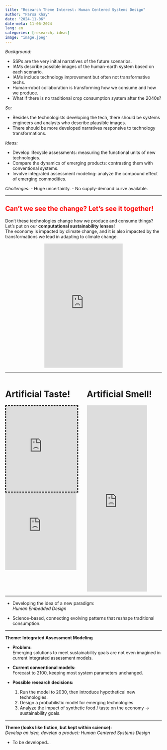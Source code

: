 ```yaml
---
title: "Research Theme Interest: Human Centered Systems Design"
author: "Parsa Khay"
date: "2024-11-06"
date-meta: 11-06-2024
lang: en
categories: [research, ideas]
image: "image.jpeg"
---
```


*Background:*

- SSPs are the very initial narratives of the future scenarios. 
- IAMs describe possible images of the human-earth system based on each scenario. 
- IAMs include technology improvement but often not transformative techs. 
- Human-robot collaboration is transforming how we consume and how we produce. 
- What if there is no traditional crop consumption system after the 2040s?

*So:*

- Besides the technologists developing the tech, there should be systems engineers and analysts who describe plausible images. 
- There should be more developed narratives responsive to technology transformations.

*Ideas:*

- Develop lifecycle assessments: measuring the functional units of new technologies.
- Compare the dynamics of emerging products: contrasting them with conventional systems.
- Involve integrated assessment modeling: analyze the compound effect of emerging commodities.  

*Challenges:*
- Huge uncertainty. 
- No supply-demand curve available.

---

## <span style="color:red;">Can't we see the change? Let's see it together!</span>

Don’t these technologies change how we produce and consume things?  
Let’s put on our **computational sustainability lenses**!  
The economy is impacted by climate change, and it is also impacted by the transformations we lead in adapting to climate change.

<div style="text-align: center;">
  <iframe src="https://www.linkedin.com/embed/feed/update/urn:li:ugcPost:6976362101502058496" 
          height="400" width="50%" frameborder="0" allowfullscreen 
          title="Embedded post"></iframe>
</div>

---

:::{.columns}

::: {.column width="50%"}
# Artificial Taste!
<iframe src="https://tech.notco.com/case-studies" 
        style="border:3px #000000 dashed;" 
        name="NotCo" 
        scrolling="yes" 
        frameborder="1" 
        height="275" width="95%" allowfullscreen></iframe>

<iframe width="95%" height="250" 
        src="https://www.youtube.com/embed/jACqrk2ID_w" 
        title="Welcome to NotCo. We are Not Another Company." 
        frameborder="0" 
        allow="accelerometer; autoplay; clipboard-write; encrypted-media; gyroscope; picture-in-picture; web-share" 
        referrerpolicy="strict-origin-when-cross-origin" 
        allowfullscreen></iframe>
:::

::: {.column width="50%"}

# Artificial Smell!

<iframe height="600px" width="80%" 
        src="https://www.youtube.com/embed/bVzn2fqeBy0" 
        title="Scent Teleportation" 
        frameborder="0" 
        allow="accelerometer; autoplay; clipboard-write; encrypted-media; gyroscope; picture-in-picture; web-share" 
        referrerpolicy="strict-origin-when-cross-origin" 
        allowfullscreen></iframe>
:::

:::

---

- Developing the idea of a new paradigm:  
  *Human Embedded Design*

- Science-based, connecting evolving patterns that reshape traditional consumption.  

---

**Theme: Integrated Assessment Modeling**

- **Problem:**  
  Emerging solutions to meet sustainability goals are not even imagined in current integrated assessment models.  

- **Current conventional models:**  
  Forecast to 2100, keeping most system parameters unchanged.  

- **Possible research decisions:**  
  1. Run the model to 2030, then introduce hypothetical new technologies.  
  2. Design a probabilistic model for emerging technologies.  
  3. Analyze the impact of synthetic food / taste on the economy → sustainability goals.  

---

**Theme (looks like fiction, but kept within science):**  
*Develop an idea, develop a product: Human Centered Systems Design*  

- To be developed...
